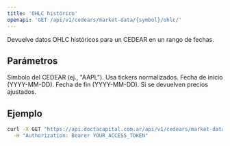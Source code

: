 ```yaml
---
title: 'OHLC histórico'
openapi: 'GET /api/v1/cedears/market-data/{symbol}/ohlc/'
---
```


<Note>
  Devuelve datos OHLC históricos para un CEDEAR en un rango de fechas.
</Note>

## Parámetros

<ParamField path="symbol" type="string" required>
  Símbolo del CEDEAR (ej., "AAPL").
  
  <Info>
  Usa tickers normalizados.
  </Info>
</ParamField>

<ParamField query="from_date" type="string" required>
  Fecha de inicio (YYYY-MM-DD).
</ParamField>

<ParamField query="to_date" type="string" required>
  Fecha de fin (YYYY-MM-DD).
</ParamField>

<ParamField query="adjusted" type="boolean" required>
  Si se devuelven precios ajustados.
</ParamField>

## Ejemplo

```bash
curl -X GET "https://api.doctacapital.com.ar/api/v1/cedears/market-data/AAPL/ohlc/?from_date=2025-01-01&to_date=2025-10-09&adjusted=false" \
  -H "Authorization: Bearer YOUR_ACCESS_TOKEN"
```


